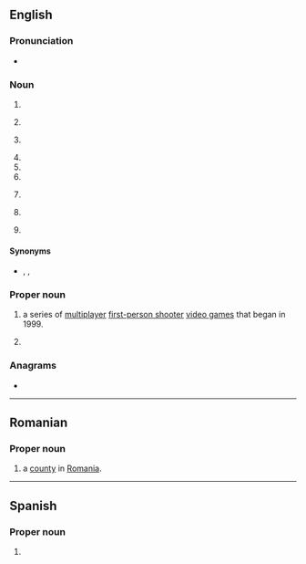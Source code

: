 {{also|Appendix:Variations of "cs"}}
==English==

===Pronunciation===
* {{audio|en|En-au-CS.ogg|Audio (AU)}}

===Noun===
{{en-noun|?}}

# {{initialism of|en|computer science}}
# {{lb|en|anatomy}} {{initialism of|en|coronary sinus}}
# {{lb|en|vulgar|slang}} {{initialism of|en|cocksucker}}
# {{initialism of|en|customer service}}
# {{initialism of|en|controlled substance}}
# {{initialism of|en|child support}}
# {{lb|en|baseball}} {{initialism of|en|caught stealing}} {{i|especially as a statistic}}
# {{lb|en|telecommunications}} {{initialism of|en|[[w:Circuit switching|circuit-switched]]}}
# {{lb|en|UK|police}} {{initialism of|en|{{w|chief superintendent}}}}

====Synonyms====
* {{sense|chief superintendent}} {{l|en|Ch Supt}}, {{l|en|Ch. Supt.}}, {{l|en|CSP}}

===Proper noun===
{{en-proper noun}}

# {{lb|en|computer games}} {{initialism of|en|{{w|Counter-Strike}}|dot=:}} a series of [[multiplayer]] [[first-person shooter]] [[video game]]s that began in 1999.
# {{lb|en|linguistics}} {{initialism of|en|Church Slavonic}}

===Anagrams===
* {{anagrams|en|a=cs|S.C.|SC|Sc|Sc.|sc|sc.}}

----

==Romanian==

===Proper noun===
{{head|ro|proper noun}}

# {{abbreviation of|ro|Caraș-Severin|dot=,}} a [[county]] in [[Romania]].

----

==Spanish==

===Proper noun===
{{es-proper noun}}

# {{abbreviation of|es|nodot=1|Chiapas}} {{gloss|Mexican state}}
